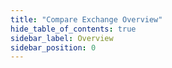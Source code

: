 ```yaml
---
title: "Compare Exchange Overview"
hide_table_of_contents: true
sidebar_label: Overview
sidebar_position: 0
---
```





<LanguageSwitcher supportedLanguages={supportedLanguages} />

<LanguageContent language="csharp">
   <OverviewCsharp />
</LanguageContent>

<LanguageContent language="java">
   <OverviewJava />
</LanguageContent>


<!---
### Client API
- [Get a Compare-Exchange Value](../../../client-api/operations/compare-exchange/get-compare-exchange-value)
- [Get Compare-Exchange Values](../../../client-api/operations/compare-exchange/get-compare-exchange-values)
- [Put a Compare-Exchange Value](../../../client-api/operations/compare-exchange/delete-compare-exchange-value)
- [Atomic Guards](../../../client-api/session/cluster-transaction/atomic-guards)
- [Resolving Document Conflicts](../../../client-api/cluster/document-conflicts-in-client-side)

### Studio
- [Compare Exchange View](../../../studio/database/documents/compare-exchange-view)

### Server
- [Conflict Resolution](../../../server/clustering/replication/replication-conflicts)
- [Cluster-Wide Transactions](../../../server/clustering/cluster-transactions)

### Code Walkthrough
- [Create CmpXchg Item](https://demo.ravendb.net/demos/csharp/compare-exchange/create-compare-exchange)
- [Index CmpXchg Values](https://demo.ravendb.net/demos/csharp/compare-exchange/index-compare-exchange)

### Ayende @ Rahien Blog
- [Consistency in a Globally Distributed System](https://ayende.com/blog/196769-B/data-ownership-in-a-distributed-system)

### Compare Exchange
- [Get a Compare-Exchange Value](../../../client-api/operations/compare-exchange/get-compare-exchange-value)
- [Get Compare-Exchange Values](../../../client-api/operations/compare-exchange/get-compare-exchange-values)
- [Put a Compare-Exchange Value](../../../client-api/operations/compare-exchange/delete-compare-exchange-value)
- [Atomic Guards](../../../client-api/session/cluster-transaction/atomic-guards)


-->